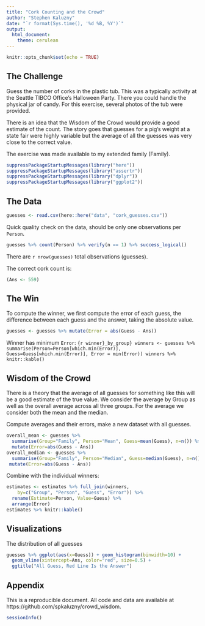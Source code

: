 ```yaml
---
title: "Cork Counting and the Crowd"
author: "Stephen Kaluzny"
date: "`r format(Sys.time(), '%d %B, %Y')`"
output:
  html_document:
    theme: cerulean
---
```


```r
knitr::opts_chunk$set(echo = TRUE)
```

## The Challenge

Guess the number of corks in the plastic tub.
This was a typically activity at the Seattle TIBCO Office's Halloween Party.
There you could handle the physical jar of candy.
For this exercise, several photos of the tub were provided.

There is an idea that the Wisdom of the Crowd would provide a good
estimate of the count.
The story goes that guesses for a pig's weight at a state fair were highly
variable but the average of all the guesses was very close to the correct value.

The exercise was made available to
my extended family (Family).

```r
suppressPackageStartupMessages(library("here"))
suppressPackageStartupMessages(library("assertr"))
suppressPackageStartupMessages(library("dplyr"))
suppressPackageStartupMessages(library("ggplot2"))
```

## The Data

```r
guesses <- read.csv(here::here("data", "cork_guesses.csv"))
```

Quick quality check on the data,
should be only one observations per `Person`.

```r
guesses %>% count(Person) %>% verify(n == 1) %>% success_logical()
```

There are `r nrow(guesses)` total observations (guesses).

The correct cork count is:
```r
(Ans <- 559)
```

## The Win

To compute the winner, we first compute the error of each guess,
the difference between each guess and the answer, taking the absolute value.

```r
guesses <- guesses %>% mutate(Error = abs(Guess - Ans))
```

Winner has minimum `Error`:
```{r winner}_by_group}
winners <- guesses %>%
  summarise(Person=Person[which.min(Error)],
    Guess=Guess[which.min(Error)], Error = min(Error))
winners %>% knitr::kable()
```

## Wisdom of the Crowd

There is a theory that the average of all guesses for something like this
will be a good estimate of the true value.
We consider the average by Group as well as the overall average across all
three groups.
For the average we consider both the mean and the median.

Compute averages and their errors, make a new dataset with all guesses.

```r
overall_mean <- guesses %>%
  summarise(Group="Family", Person="Mean", Guess=mean(Guess), n=n()) %>%
  mutate(Error=abs(Guess - Ans))
overall_median <- guesses %>%
  summarise(Group="Family", Person="Median", Guess=median(Guess), n=n()) %>%
 mutate(Error=abs(Guess - Ans))
```

Combine with the individual winners:

```r
estimates <- estimates %>% full_join(winners,
    by=c("Group", "Person", "Guess", "Error")) %>%
  rename(Estimate=Person, Value=Guess) %>%
  arrange(Error)
estimates %>% knitr::kable()
```

## Visualizations

The distribution of all guesses
```r
guesses %>% ggplot(aes(x=Guess)) + geom_histogram(binwidth=10) +
  geom_vline(xintercept=Ans, color="red", size=0.5) +
  ggtitle("All Guess, Red Line Is the Answer")
```

## Appendix
This is a reproducible document.
All code and data are available at https://github.com/spkaluzny/crowd_wisdom.

```r
sessionInfo()
```
